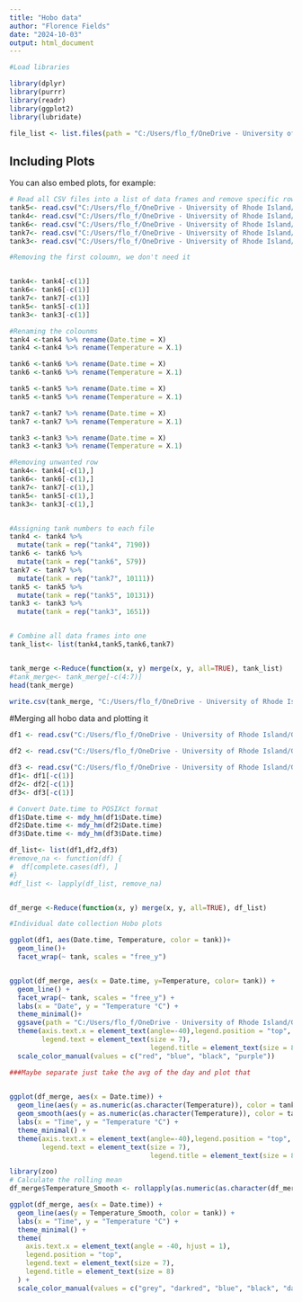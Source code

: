 ---
title: "Hobo data"
author: "Florence Fields"
date: "2024-10-03"
output: html_document
---

```{r setup, include=FALSE}
#Load libraries 

library(dplyr)
library(purrr)
library(readr)
library(ggplot2)
library(lubridate)

```


```{r setup, include=FALSE}
file_list <- list.files(path = "C:/Users/flo_f/OneDrive - University of Rhode Island/GitHub/Coral_Priming_Experiments_Summer_2024/data/environmental/HobologgerData/20240808", pattern = "*.csv", full.names = TRUE)

```

## Including Plots

You can also embed plots, for example:

```{r setup, echo=FALSE}
# Read all CSV files into a list of data frames and remove specific rows
tank5<- read.csv("C:/Users/flo_f/OneDrive - University of Rhode Island/GitHub/Coral_Priming_Experiments_Summer_2024/data/environmental/HobologgerData/20240724/temp_tank5.csv")
tank4<- read.csv("C:/Users/flo_f/OneDrive - University of Rhode Island/GitHub/Coral_Priming_Experiments_Summer_2024/data/environmental/HobologgerData/20240724/tem_tank4.csv")
tank6<- read.csv("C:/Users/flo_f/OneDrive - University of Rhode Island/GitHub/Coral_Priming_Experiments_Summer_2024/data/environmental/HobologgerData/20240724/temp_tank6.csv")
tank7<- read.csv("C:/Users/flo_f/OneDrive - University of Rhode Island/GitHub/Coral_Priming_Experiments_Summer_2024/data/environmental/HobologgerData/20240724/temp_tank7.csv")
tank3<- read.csv("C:/Users/flo_f/OneDrive - University of Rhode Island/GitHub/Coral_Priming_Experiments_Summer_2024/data/environmental/HobologgerData/20240724/temp_tank3.csv")

#Removing the first coloumn, we don't need it


tank4<- tank4[-c(1)]
tank6<- tank6[-c(1)]
tank7<- tank7[-c(1)]
tank5<- tank5[-c(1)]
tank3<- tank3[-c(1)]

#Renaming the colounms 
tank4 <-tank4 %>% rename(Date.time = X)
tank4 <-tank4 %>% rename(Temperature = X.1)

tank6 <-tank6 %>% rename(Date.time = X)
tank6 <-tank6 %>% rename(Temperature = X.1)

tank5 <-tank5 %>% rename(Date.time = X)
tank5 <-tank5 %>% rename(Temperature = X.1)

tank7 <-tank7 %>% rename(Date.time = X)
tank7 <-tank7 %>% rename(Temperature = X.1)

tank3 <-tank3 %>% rename(Date.time = X)
tank3 <-tank3 %>% rename(Temperature = X.1)

#Removing unwanted row
tank4<- tank4[-c(1),]
tank6<- tank6[-c(1),]
tank7<- tank7[-c(1),]
tank5<- tank5[-c(1),]
tank3<- tank3[-c(1),]


#Assigning tank numbers to each file
tank4 <- tank4 %>%
  mutate(tank = rep("tank4", 7190))
tank6 <- tank6 %>%
  mutate(tank = rep("tank6", 579))
tank7 <- tank7 %>%
  mutate(tank = rep("tank7", 10111))
tank5 <- tank5 %>%
  mutate(tank = rep("tank5", 10131))
tank3 <- tank3 %>%
  mutate(tank = rep("tank3", 1651))


# Combine all data frames into one
tank_list<- list(tank4,tank5,tank6,tank7)


tank_merge <-Reduce(function(x, y) merge(x, y, all=TRUE), tank_list)
#tank_merge<- tank_merge[-c(4:7)]
head(tank_merge)

write.csv(tank_merge, "C:/Users/flo_f/OneDrive - University of Rhode Island/GitHub/Coral_Priming_Experiments_Summer_2024/output/environmental/Hobo/20240724TempHobo.csv")

```

#Merging all hobo data and plotting it

```{r}
df1 <- read.csv("C:/Users/flo_f/OneDrive - University of Rhode Island/GitHub/Coral_Priming_Experiments_Summer_2024/output/environmental/Hobo/20240724TempHobo.csv")

df2 <- read.csv("C:/Users/flo_f/OneDrive - University of Rhode Island/GitHub/Coral_Priming_Experiments_Summer_2024/output/environmental/Hobo/20240808TempHobo.csv")

df3 <- read.csv("C:/Users/flo_f/OneDrive - University of Rhode Island/GitHub/Coral_Priming_Experiments_Summer_2024/output/environmental/Hobo/20240815TempHobo.csv")
df1<- df1[-c(1)]
df2<- df2[-c(1)]
df3<- df3[-c(1)]

# Convert Date.time to POSIXct format
df1$Date.time <- mdy_hm(df1$Date.time)
df2$Date.time <- mdy_hm(df2$Date.time)
df3$Date.time <- mdy_hm(df3$Date.time)

df_list<- list(df1,df2,df3)
#remove_na <- function(df) {
#  df[complete.cases(df), ]
#}
#df_list <- lapply(df_list, remove_na)


df_merge <-Reduce(function(x, y) merge(x, y, all=TRUE), df_list)
```

```{r}
#Individual date collection Hobo plots 

ggplot(df1, aes(Date.time, Temperature, color = tank))+
  geom_line()+
  facet_wrap(~ tank, scales = "free_y")


ggplot(df_merge, aes(x = Date.time, y=Temperature, color= tank)) +
  geom_line() +
  facet_wrap(~ tank, scales = "free_y") +
  labs(x = "Date", y = "Temperature °C") +
  theme_minimal()+
  ggsave(path = "C:/Users/flo_f/OneDrive - University of Rhode Island/GitHub/Coral_Priming_Experiments_Summer_2024/output/environmental/Hobo", filename = "hobotemp.pdf")
  theme(axis.text.x = element_text(angle=-40),legend.position = "top", 
        legend.text = element_text(size = 7),
                                   legend.title = element_text(size = 8))+
  scale_color_manual(values = c("red", "blue", "black", "purple"))

###Maybe separate just take the avg of the day and plot that 
  
```

```{r}
ggplot(df_merge, aes(x = Date.time)) +
  geom_line(aes(y = as.numeric(as.character(Temperature)), color = tank)) +
  geom_smooth(aes(y = as.numeric(as.character(Temperature)), color = tank), method = "loess", se = FALSE) +
  labs(x = "Time", y = "Temperature °C") +
  theme_minimal() +
  theme(axis.text.x = element_text(angle=-40),legend.position = "top", 
        legend.text = element_text(size = 7),
                                   legend.title = element_text(size = 8))
```


```{r}
library(zoo)
# Calculate the rolling mean
df_merge$Temperature_Smooth <- rollapply(as.numeric(as.character(df_merge$Temperature)), width = 10, FUN = mean, fill = NA)

ggplot(df_merge, aes(x = Date.time)) +
  geom_line(aes(y = Temperature_Smooth, color = tank)) +
  labs(x = "Time", y = "Temperature °C") +
  theme_minimal() +
  theme(
    axis.text.x = element_text(angle = -40, hjust = 1),
    legend.position = "top", 
    legend.text = element_text(size = 7),
    legend.title = element_text(size = 8)
  ) +
  scale_color_manual(values = c("grey", "darkred", "blue", "black", "darkgreen", "purple", "darkorange"))

```

